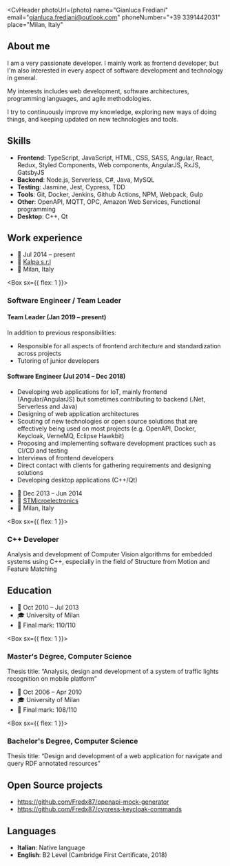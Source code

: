
<CvHeader
  photoUrl={photo}
  name="Gianluca Frediani"
  email="gianluca.frediani@outlook.com"
  phoneNumber="+39 3391442031"
  place="Milan, Italy"
></CvHeader>

## About me

I am a very passionate developer. I mainly work as frontend developer, but I'm also interested in every aspect of software development and technology in general.

My interests includes web development, software architectures, programming languages, and agile methodologies.

I try to continuously improve my knowledge, exploring new ways of doing things, and keeping updated on new technologies and tools.

## Skills

- **Frontend**: TypeScript, JavaScript, HTML, CSS, SASS, Angular, React, Redux, Styled Components, Web components, AngularJS, RxJS, GatsbyJS
- **Backend**: Node.js, Serverless, C#, Java, MySQL
- **Testing**: Jasmine, Jest, Cypress, TDD
- **Tools**: Git, Docker, Jenkins, Github Actions, NPM, Webpack, Gulp
- **Other**: OpenAPI, MQTT, OPC, Amazon Web Services, Functional programming
- **Desktop**: C++, Qt

## Work experience

<Flex>

<Box>

- 📅 Jul 2014 &ndash; present
- 🏢 [Kalpa s.r.l](https://www.kalpa.it/)
- 📌 Milan, Italy

</Box>

<Box sx={{ flex: 1 }}>

### Software Engineer / Team Leader

#### Team Leader (Jan 2019 &ndash; present)

In addition to previous responsibilities:

- Responsible for all aspects of frontend architecture and standardization across projects
- Tutoring of junior developers

#### Software Engineer (Jul 2014 &ndash; Dec 2018)

- Developing web applications for IoT, mainly frontend (Angular/AngularJS) but sometimes contributing to backend (.Net, Serverless and Java)
- Designing of web application architectures
- Scouting of new technologies or open source solutions that are effectively being used on most projects (e.g. OpenAPI, Docker, Keycloak, VerneMQ, Eclipse Hawkbit)
- Proposing and implementing software development practices such as CI/CD and testing
- Interviews of frontend developers
- Direct contact with clients for gathering requirements and designing solutions
- Developing desktop applications (C++/Qt)

</Box>

</Flex>

<Flex>

<Box>

- 📅 Dec 2013 &ndash; Jun 2014
- 🏢 [STMicroelectronics](https://www.st.com/)
- 📌 Milan, Italy

</Box>

<Box sx={{ flex: 1 }}>

### C++ Developer

Analysis and development of Computer Vision algorithms for embedded systems using C++, especially in the field of Structure from Motion and Feature Matching

</Box>

</Flex>

## Education

<Flex>

<Box>

- 📅 Oct 2010 &ndash; Jul 2013
- 🎓 University of Milan
- 📜 Final mark: 110/110

</Box>

<Box sx={{ flex: 1 }}>

### Master's Degree, Computer Science

Thesis title: “Analysis, design and development of a system of traffic lights recognition on mobile platform”

</Box>

</Flex>

<Flex>

<Box>

- 📅 Oct 2006 &ndash; Apr 2010
- 🎓 University of Milan
- 📜 Final mark: 108/110

</Box>

<Box sx={{ flex: 1 }}>

### Bachelor's Degree, Computer Science

Thesis title: “Design and development of a web application for navigate and query RDF annotated resources”

</Box>

</Flex>

## Open Source projects

- https://github.com/Fredx87/openapi-mock-generator
- https://github.com/Fredx87/cypress-keycloak-commands

## Languages

- **Italian**: Native language
- **English**: B2 Level (Cambridge First Certificate, 2018)
